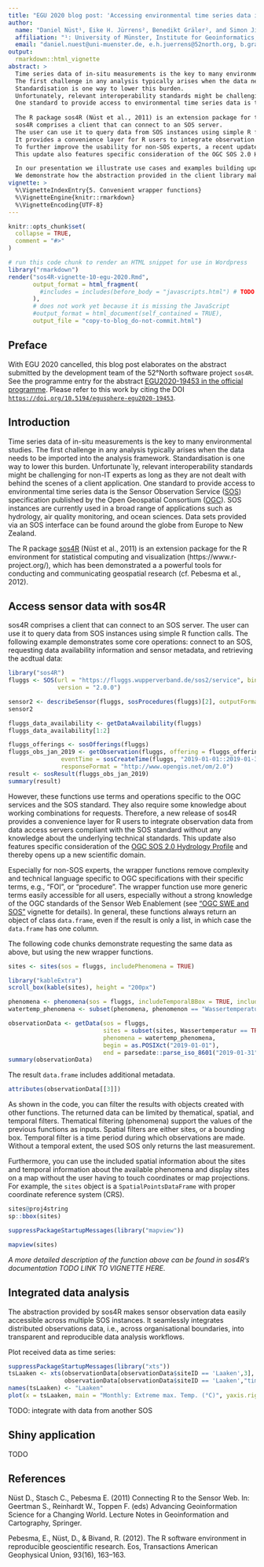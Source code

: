 ```yaml
---
title: "EGU 2020 blog post: 'Accessing environmental time series data in R from Sensor Observation Services with ease'"
author:
  name: "Daniel Nüst¹, Eike H. Jürrens², Benedikt Gräler², and Simon Jirka²"
  affiliation: "¹: University of Münster, Institute for Geoinformatics, Opening Reproducible Research (o2r), Münster, Germany (daniel.nuest@uni-muenster.de); ²: Institute for Geoinformatics, University of Münster, Germany. 52°North GmbH, Münster, Germany."
  email: "daniel.nuest@uni-muenster.de, e.h.juerrens@52north.org, b.graeler@52north.org, and s.jirka@52north.org"
output:
  rmarkdown::html_vignette
abstract: >
  Time series data of in-situ measurements is the key to many environmental studies.
  The first challenge in any analysis typically arises when the data needs to be imported into the analysis framework.
  Standardisation is one way to lower this burden.
  Unfortunately, relevant interoperability standards might be challenging for non-IT experts as long as they are not dealt with behind the scenes of a client application.
  One standard to provide access to environmental time series data is the Sensor Observation Service ([SOS](https://en.wikipedia.org/wiki/Sensor_Observation_Service)) specification published by the Open Geospatial Consortium ([OGC](https://www.ogc.org/)). SOS instances are currently used in a broad range of applications such as hydrology, air quality monitoring, and ocean sciences. Data sets provided via an SOS interface can be found around the globe from Europe to New Zealand.
  
  The R package sos4R (Nüst et al., 2011) is an extension package for the R environment for statistical computing and visualization (https://www.r-project.org/), which has been demonstrated a a powerful tools for conducting and communicating geospatial research (cf. Pebesma et al., 2012; ).
  sos4R comprises a client that can connect to an SOS server.
  The user can use it to query data from SOS instances using simple R function calls.
  It provides a convenience layer for R users to integrate observation data from data access servers compliant with the SOS standard without any knowledge about the underlying technical standards.
  To further improve the usability for non-SOS experts, a recent update to sos4R includes a set of wrapper functions, which remove complexity and technical language specific to OGC specifications.
  This update also features specific consideration of the OGC SOS 2.0 Hydrology Profile and thereby opens up a new scientific domain.

  In our presentation we illustrate use cases and examples building upon sos4R easing the access of time series data in an R and Shiny (https://shiny.rstudio.com/) context.
  We demonstrate how the abstraction provided in the client library makes sensor observation data for accessible and further show how sos4R allows the seamless integration of distributed observations data, i.e., across organisational boundaries, into transparent and reproducible data analysis workflows.
vignette: >
  %\VignetteIndexEntry{5. Convenient wrapper functions}
  %\VignetteEngine{knitr::rmarkdown}
  %\VignetteEncoding{UTF-8}
---
```


```r
knitr::opts_chunk$set(
  collapse = TRUE,
  comment = "#>"
)
```

```r
# run this code chunk to render an HTML snippet for use in Wordpress
library("rmarkdown")
render("sos4R-vignette-10-egu-2020.Rmd",
       output_format = html_fragment(
         #includes = includes(before_body = "javascripts.html") # TODO add JS loading here?
       ),
       # does not work yet because it is missing the JavaScript
       #output_format = html_document(self_contained = TRUE),
       output_file = "copy-to-blog_do-not-commit.html")
```

## Preface

With EGU 2020 cancelled, this blog post elaborates on the abstract submitted by the development team of the 52°North software project `sos4R`.
See the programme entry for the abstract [EGU2020-19453 in the official programme](https://meetingorganizer.copernicus.org/EGU2020/EGU2020-19453.html).
Please refer to this work by citing the DOI [`https://doi.org/10.5194/egusphere-egu2020-19453`](https://doi.org/10.5194/egusphere-egu2020-19453).

## Introduction

Time series data of in-situ measurements is the key to many environmental studies.
The first challenge in any analysis typically arises when the data needs to be imported into the analysis framework.
Standardisation is one way to lower this burden.
Unfortunate`ly, relevant interoperability standards might be challenging for non-IT experts as long as they are not dealt with behind the scenes of a client application.
One standard to provide access to environmental time series data is the Sensor Observation Service ([SOS](https://en.wikipedia.org/wiki/Sensor_Observation_Service)) specification published by the Open Geospatial Consortium ([OGC](https://www.ogc.org/)). SOS instances are currently used in a broad range of applications such as hydrology, air quality monitoring, and ocean sciences. Data sets provided via an SOS interface can be found around the globe from Europe to New Zealand.
  
The R package [sos4R](https://52north.github.io/sos4R/) (Nüst et al., 2011) is an extension package for the R environment for statistical computing and visualization (https://www.r-project.org/), which has been demonstrated a a powerful tools for conducting and communicating geospatial research (cf. Pebesma et al., 2012).

## Access sensor data with sos4R

sos4R comprises a client that can connect to an SOS server.
The user can use it to query data from SOS instances using simple R function calls.
The following example demonstrates some core operations: connect to an SOS, requesting data availability information and sensor metadata, and retrieving the acdtual data:

```r
library("sos4R")
fluggs <- SOS(url = "https://fluggs.wupperverband.de/sos2/service", binding = "KVP",
              version = "2.0.0")
```

```r
sensor2 <- describeSensor(fluggs, sosProcedures(fluggs)[2], outputFormat = "http://www.opengis.net/sensorML/1.0.1")
sensor2
```

```r
fluggs_data_availability <- getDataAvailability(fluggs)
fluggs_data_availability[1:2]
```


```r
fluggs_offerings <- sosOfferings(fluggs)
fluggs_obs_jan_2019 <- getObservation(fluggs, offering = fluggs_offerings[[1]],
               eventTime = sosCreateTime(fluggs, "2019-01-01::2019-01-31"),
               responseFormat = "http://www.opengis.net/om/2.0")
result <- sosResult(fluggs_obs_jan_2019)
summary(result)
```

However, these functions use terms and operations specific to the OGC services and the SOS standard.
They also require some knowledge about working combinations for requests.
Therefore, a new release of sos4R provides a convenience layer for R users to integrate observation data from data access servers compliant with the SOS standard without any knowledge about the underlying technical standards.
This update also features specific consideration of the [OGC SOS 2.0 Hydrology Profile](TODO) and thereby opens up a new scientific domain.

Especially for non-SOS experts, the wrapper functions remove complexity and technical language specific to OGC specifications with their specific terms, e.g., "FOI", or "procedure".
The wrapper function use more generic terms easily accessible for all users, especially without a strong knowledge of the OGC standards of the Sensor Web Enablement (see ["OGC SWE and SOS"](sos4R-vignette-02-ogc-sos.html) vignette for details).
In general, these functions always return an object of class `data.frame`, even if the result is only a list, in which case the `data.frame` has one column.

The following code chunks demonstrate requesting the same data as above, but using the new wrapper functions.

```r
sites <- sites(sos = fluggs, includePhenomena = TRUE)

library("kableExtra")
scroll_box(kable(sites), height = "200px")
```

```r
phenomena <- phenomena(sos = fluggs, includeTemporalBBox = TRUE, includeSiteId = TRUE)
watertemp_phenomena <- subset(phenomena, phenomenon == "Wassertemperatur")

observationData <- getData(sos = fluggs,
                           sites = subset(sites, Wassertemperatur == TRUE),
                           phenomena = watertemp_phenomena,
                           begin = as.POSIXct("2019-01-01"),
                           end = parsedate::parse_iso_8601("2019-01-31"))
summary(observationData)
```

The result `data.frame` includes additional metadata.

```r
attributes(observationData[[3]])
```

As shown in the code, you can filter the results with objects created with other functions.
The returned data can be limited by thematical, spatial, and temporal filters.
Thematical filtering (phenomena) support the values of the previous functions as inputs.
Spatial filters are either sites, or a bounding box.
Temporal filter is a time period during which observations are made.
Without a temporal extent, the used SOS only returns the last measurement.

Furthermore, you can use the included spatial information about the sites and temporal information about the available phenomena and display sites on a map without the user having to touch coordinates or map projections.
For example, the `sites` object is a `SpatialPointsDataFrame` with proper coordinate reference system (CRS).

```r
sites@proj4string
sp::bbox(sites)
```

```r
suppressPackageStartupMessages(library("mapview"))

mapview(sites)
```

_A more detailed description of the function above can be found in sos4R's documentation TODO LINK TO VIGNETTE HERE._

## Integrated data analysis

The abstraction provided by sos4R makes sensor observation data easily accessible across multiple SOS instances.
It seamlessly integrates distributed observations data, i.e., across organisational boundaries, into transparent and reproducible data analysis workflows.

Plot received data as time series:

```r
suppressPackageStartupMessages(library("xts"))
tsLaaken <- xts(observationData[observationData$siteID == 'Laaken',3],
                observationData[observationData$siteID == 'Laaken',"timestamp"])
names(tsLaaken) <- "Laaken"
plot(x = tsLaaken, main = "Monthly: Extreme max. Temp. (°C)", yaxis.right = FALSE, legend.loc = 'topleft')
```

TODO: integrate with data from another SOS

## Shiny application

TODO

## References

Nüst D., Stasch C., Pebesma E. (2011) Connecting R to the Sensor Web. In: Geertman S., Reinhardt W., Toppen F. (eds) Advancing Geoinformation Science for a Changing World. Lecture Notes in Geoinformation and Cartography, Springer.

Pebesma, E., Nüst, D., & Bivand, R. (2012). The R software environment in reproducible geoscientific research. Eos, Transactions American Geophysical Union, 93(16), 163–163.
